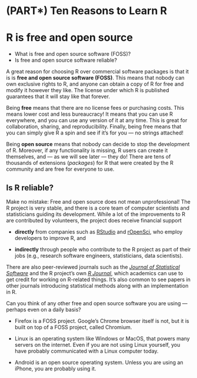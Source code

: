 # (PART\*) Ten Reasons to Learn R {.unnumbered}

# R is free and open source

::: {.goals}
-   What is free and open source software (FOSS)?
-   Is free and open source software reliable?
:::

A great reason for choosing R over commercial software packages is that it is is **free
and open source software (FOSS)**. This means that nobody can own exclusive rights to R,
and anyone can obtain a copy of R for free and modify it however they like. The license
under which R is published guarantees that it will stay like that forever.

Being **free** means that there are no license fees or purchasing costs. This means lower
cost and less bureaucracy! It means that you can use R everywhere, and you can use any
version of it at any time. This is great for collaboration, sharing, and reproducibility.
Finally, being free means that you can simply give R a spin and see if it's for you --- no
strings attached!

Being **open source** means that nobody can decide to stop the development of R. Moreover,
if any functionality is missing, R users can create it themselves, and --- as we will see
later --- they do! There are tens of thousands of extensions (*packages*) for R that were
created by the R community and are free for everyone to use.

## Is R reliable?

Make no mistake: Free and open source does not mean unprofessional! The R project is very
stable, and there is a core team of computer scientists and statisticians guiding its
development. While a lot of the improvements to R are contributed by volunteers, the
project does receive financial support

-   **directly** from companies such as [RStudio](https://www.rstudio.com/) and
    [rOpenSci](https://ropensci.org/), who employ developers to improve R, and

-   **indirectly** through people who contribute to the R project as part of their jobs
    (e.g., research software engineers, statisticians, data scientists).

There are also peer-reviewed journals such as the [*Journal of Statistical
Software*](https://www.jstatsoft.org/index) and the R project's own [*R
Journal*](https://journal.r-project.org/archive/2020-2/), which academics can use to get
credit for working on R-related things. It's also common to see papers in other journals
introducing statistical methods along with an implementation in R.

::: {.exercise}
Can you think of any other free and open source software you are using --- perhaps even on
a daily basis?

::: {.answer}
-   Firefox is a FOSS project. Google's Chrome browser itself is not, but it is built on
    top of a FOSS project, called Chromium.

-   Linux is an operating system like Windows or MacOS, that powers many servers on the
    internet. Even if you are not using Linux yourself, you have probably communicated
    with a Linux computer today.

-   Android is an open source operating system. Unless you are using an iPhone, you are
    probably using it.
:::
:::
